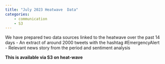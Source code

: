 ```yaml
---
title: "July 2023 Heatwave  Data"
categories:
    - communication
    - S3
---
```


We have prepared two data sources linked to the heatwave over the past 14 days
- An extract of around 2000 tweets with the hashtag #EmergencyAlert
- Relevant news story from the period and sentiment analysis

**This is available via S3 on heat-wave**